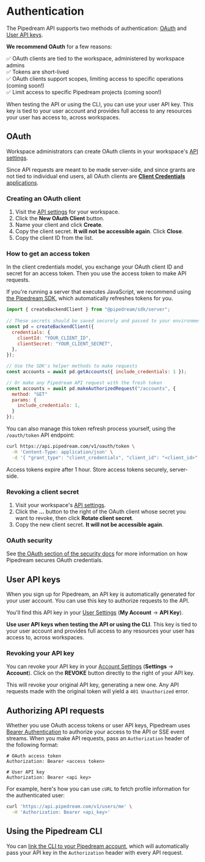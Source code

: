 # Authentication

The Pipedream API supports two methods of authentication: [OAuth](#oauth) and [User API keys](#user-api-keys).

**We recommend OAuth** for a few reasons:

✅ OAuth clients are tied to the workspace, administered by workspace admins <br />
✅ Tokens are short-lived <br />
✅ OAuth clients support scopes, limiting access to specific operations (coming soon!)<br />
✅ Limit access to specific Pipedream projects (coming soon!)<br />

When testing the API or using the CLI, you can use your user API key. This key is tied to your user account and provides full access to any resources your user has access to, across workspaces.

## OAuth

Workspace administrators can create OAuth clients in your workspace's [API settings](https://pipedream.com/settings/api). 

Since API requests are meant to be made server-side, and since grants are not tied to individual end users, all OAuth clients are [**Client Credentials** applications](https://www.oauth.com/oauth2-servers/access-tokens/client-credentials/).

### Creating an OAuth client

1. Visit the [API settings](https://pipedream.com/settings/api) for your workspace.
2. Click the **New OAuth Client** button.
3. Name your client and click **Create**.
4. Copy the client secret. **It will not be accessible again**. Click **Close**.
5. Copy the client ID from the list.

### How to get an access token

In the client credentials model, you exchange your OAuth client ID and secret for an access token. Then you use the access token to make API requests.

If you're running a server that executes JavaScript, we recommend using [the Pipedream SDK](/connect/api#installing-the-typescript-sdk), which automatically refreshes tokens for you.

```javascript
import { createBackendClient } from "@pipedream/sdk/server";
 
// These secrets should be saved securely and passed to your environment
const pd = createBackendClient({
  credentials: {
    clientId: "YOUR_CLIENT_ID",
    clientSecret: "YOUR_CLIENT_SECRET",
  },
});

// Use the SDK's helper methods to make requests
const accounts = await pd.getAccounts({ include_credentials: 1 });

// Or make any Pipedream API request with the fresh token
const accounts = await pd.makeAuthorizedRequest("/accounts", {
  method: "GET"
  params: {
    include_credentials: 1,
  }
});
```

You can also manage this token refresh process yourself, using the `/oauth/token` API endpoint:

```bash
curl https://api.pipedream.com/v1/oauth/token \
  -H 'Content-Type: application/json' \
  -d '{ "grant_type": "client_credentials", "client_id": "<client_id>", "client_secret": "<client secret>" }'
```

Access tokens expire after 1 hour. Store access tokens securely, server-side.

### Revoking a client secret

1. Visit your workspace's [API settings](https://pipedream.com/settings/api).
2. Click the **...** button to the right of the OAuth client whose secret you want to revoke, then click **Rotate client secret**.
3. Copy the new client secret. **It will not be accessible again**.

### OAuth security

See [the OAuth section of the security docs](/privacy-and-security#pipedream-rest-api-security-oauth-clients) for more information on how Pipedream secures OAuth credentials.

## User API keys

When you sign up for Pipedream, an API key is automatically generated for your user account. You can use this key to authorize requests to the API. 

You'll find this API key in your [User Settings](https://pipedream.com/user) (**My Account** -> **API Key**).

**Use user API keys when testing the API or using the CLI**. This key is tied to your user account and provides full access to any resources your user has access to, across workspaces.

### Revoking your API key

You can revoke your API key in your [Account Settings](https://pipedream.com/settings/account) (**Settings** -> **Account**). Click on the **REVOKE** button directly to the right of your API key.

This will revoke your original API key, generating a new one. Any API requests made with the original token will yield a `401 Unauthorized` error.

## Authorizing API requests

Whether you use OAuth access tokens or user API keys, Pipedream uses [Bearer Authentication](https://oauth.net/2/bearer-tokens/) to authorize your access to the API or SSE event streams. When you make API requests, pass an `Authorization` header of the following format:

```
# OAuth access token
Authorization: Bearer <access token>

# User API key
Authorization: Bearer <api key>
```

For example, here's how you can use `cURL` to fetch profile information for the authenticated user:

```bash
curl 'https://api.pipedream.com/v1/users/me' \
  -H 'Authorization: Bearer <api_key>'
```

## Using the Pipedream CLI

You can [link the CLI to your Pipedream account](/cli/login/), which will automatically pass your API key in the `Authorization` header with every API request.
